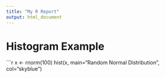 ```yaml
---
title: "My R Report"
output: html_document
---
```


# Histogram Example

```r
x <- rnorm(100)
hist(x, main="Random Normal Distribution", col="skyblue")